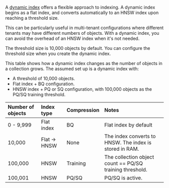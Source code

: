 A [dynamic index](/developers/weaviate/concepts/vector-index#dynamic-index) offers a flexible approach to indexing. A dynamic index begins as a flat index, and converts automatically to an HNSW index upon reaching a threshold size.

This can be particularly useful in multi-tenant configurations where different tenants may have different numbers of objects. With a dynamic index, you can avoid the overhead of an HNSW index when it's not needed.

The threshold size is 10,000 objects by default. You can configure the threshold size when you create the dynamic index.

This table shows how a dynamic index changes as the number of objects in a collection grows. The assumed set up is a dynamic index with:

- A threshold of 10,000 objects.
- Flat index + BQ configuration.
- HNSW index + PQ or SQ configuration, with 100,000 objects as the PQ/SQ training threshold.

| Number of objects | Index type | Compression | Notes |
| :- | :- | :- | :- |
| 0 - 9,999 | Flat index | BQ | Flat index by default |
| 10,000 | Flat -> HNSW | None | The index converts to HNSW. The index is stored in RAM. |
| 100,000 | HNSW | Training | The collection object count == PQ/SQ training threshold. |
| 100,001 | HNSW | PQ/SQ | PQ/SQ is active. |